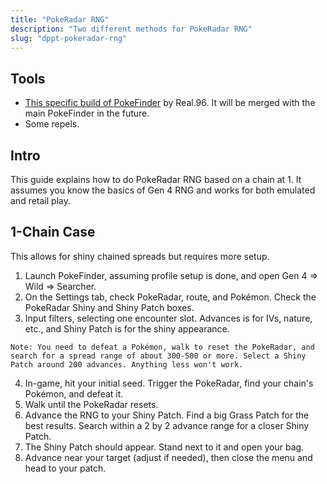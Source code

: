 ```yaml
---
title: "PokeRadar RNG"
description: "Two different methods for PokeRadar RNG"
slug: "dppt-pokeradar-rng"
---
```


## Tools

- [This specific build of PokeFinder](https://mega.nz/file/cwY10TqT#qZxPCoSMGo64Xrw6TdAywqbBeUOk0il53MavrFqKr0Q) by Real.96. It will be merged with the main PokeFinder in the future.
- Some repels.

## Intro

This guide explains how to do PokeRadar RNG based on a chain at 1. It assumes you know the basics of Gen 4 RNG and works for both emulated and retail play.

## 1-Chain Case

This allows for shiny chained spreads but requires more setup.

1. Launch PokeFinder, assuming profile setup is done, and open Gen 4 => Wild => Searcher.
2. On the Settings tab, check PokeRadar, route, and Pokémon. Check the PokeRadar Shiny and Shiny Patch boxes.
3. Input filters, selecting one encounter slot. Advances is for IVs, nature, etc., and Shiny Patch is for the shiny appearance.

```
Note: You need to defeat a Pokémon, walk to reset the PokeRadar, and search for a spread range of about 300-500 or more. Select a Shiny Patch around 200 advances. Anything less won't work.
```

4. In-game, hit your initial seed. Trigger the PokeRadar, find your chain's Pokémon, and defeat it.
5. Walk until the PokeRadar resets.
6. Advance the RNG to your Shiny Patch. Find a big Grass Patch for the best results. Search within a 2 by 2 advance range for a closer Shiny Patch.
7. The Shiny Patch should appear. Stand next to it and open your bag.
8. Advance near your target (adjust if needed), then close the menu and head to your patch.
